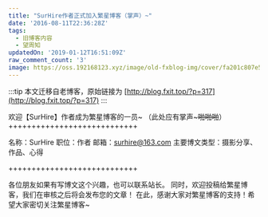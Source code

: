 ```yaml
---
title: "SurHire作者正式加入繁星博客（掌声）~"
date: '2016-08-11T22:36:28Z'
tags:
  - 旧博客内容
  - 望周知
updatedOn: '2019-01-12T16:51:09Z'
raw_comment_count: '3'
image: https://oss.192168123.xyz/image/old-fxblog-img/cover/fa201c807e5a54b09f1fb1ac192cc528.jpg
---
```


:::tip
本文迁移自老博客，原始链接为 [http://blog.fxit.top/?p=317](http://blog.fxit.top/?p=317)
:::

欢迎【SurHire】作者成为繁星博客的一员~
（此处应有掌声~~~啪啪啪~~）
++++++++++++++++++++++++++++

名称：SurHire
职位：作者
邮箱：surhire@163.com
主要博文类型：摄影分享、作品、心得

++++++++++++++++++++++++++++

各位朋友如果有写博文这个兴趣，也可以联系站长。
同时，欢迎投稿给繁星博客，我们在审核之后将会发布您的文章！
在此，感谢大家对繁星博客的支持！希望大家密切关注繁星博客~
